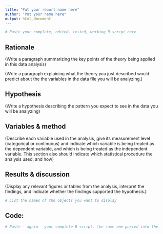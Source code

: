---
title: "Put your report name here"
author: "Put your name here"
output: html_document
---

```{r, include=FALSE}

# Paste your complete, edited, tested, working R script here
```

## **Rationale**

(Write a paragraph summarizing the key points of the theory being applied in this data analysis)

(Write a paragraph explaining what the theory you just described would predict about the the variables in the data file you will be analyzing.)

## **Hypothesis**

(Write a hypothesis describing the pattern you expect to see in the data you will be analyzing)

## **Variables & method**

(Describe each variable used in the analysis, give its measurement level (categorical or continuous) and indicate which variable is being treated as the dependent variable, and which is being treated as the independent variable. This section also should indicate which statistical procedure the analysis used, and how)

## **Results & discussion**

(Display any relevant figures or tables from the analysis, interpret the findings, and indicate whether the findings supported the hypothesis.)

```{r, echo=FALSE, message=FALSE, warning=FALSE}

# List the names of the objects you want to display
```

## Code:

```{r, eval=FALSE}

# Paste - again - your complete R script, the same one pasted into the first code chunk, above. Pasting it were will display it.
```
